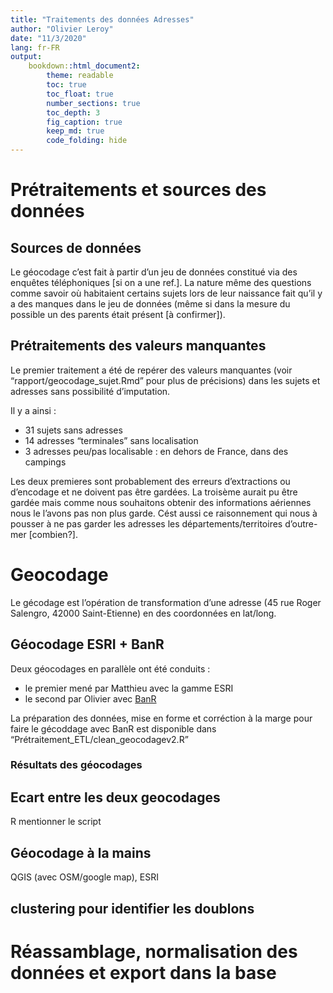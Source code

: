 ```yaml
---
title: "Traitements des données Adresses"
author: "Olivier Leroy"
date: "11/3/2020"
lang: fr-FR
output: 
    bookdown::html_document2:
        theme: readable
        toc: true
        toc_float: true
        number_sections: true
        toc_depth: 3
        fig_caption: true
        keep_md: true
        code_folding: hide
---
```


# Prétraitements et sources des données

## Sources de données

Le géocodage c'est fait à partir d'un jeu de données constitué via des enquêtes téléphoniques [si on a une ref.]. La nature même des questions comme savoir où habitaient certains sujets lors de leur naissance fait qu'il y a des manques dans le jeu de données (même si dans la mesure du possible un des parents était présent [à confirmer]). 


## Prétraitements des valeurs manquantes 

Le premier traitement a été de repérer des valeurs manquantes (voir "rapport/geocodage_sujet.Rmd" pour plus de précisions) dans les sujets et adresses sans possibilité d'imputation. 

Il y a ainsi :

* 31 sujets sans adresses 
* 14 adresses "terminales" sans localisation 
* 3 adresses peu/pas localisable : en dehors de France, dans des campings

Les deux premieres sont probablement des erreurs d'extractions ou d'encodage et ne doivent pas être gardées. La troisème aurait pu être gardée mais comme nous souhaitons obtenir des informations aériennes nous le l'avons pas non plus garde. Cést aussi ce raisonnement qui nous à pousser à ne pas garder les adresses les départements/territoires d'outre-mer [combien?]. 

# Geocodage

Le gécodage est l'opération de transformation d'une adresse (45 rue Roger Salengro, 42000 Saint-Etienne) en des coordonnées en lat/long.

## Géocodage ESRI + BanR

Deux géocodages en parallèle ont été conduits :

* le premier mené par Matthieu avec la gamme ESRI
* le second par Olivier avec [BanR](https://cran.r-project.org/web/packages/banR/index.html)

La préparation des données, mise en forme et corréction à la marge pour faire le gécoddage avec BanR est disponible dans "Prétraitement_ETL/clean_geocodagev2.R"

### Résultats des géocodages

## Ecart entre les deux geocodages

R mentionner le script

## Géocodage à la mains

QGIS (avec OSM/google map), ESRI 

## clustering pour identifier les doublons

# Réassamblage, normalisation des données et export dans la base
